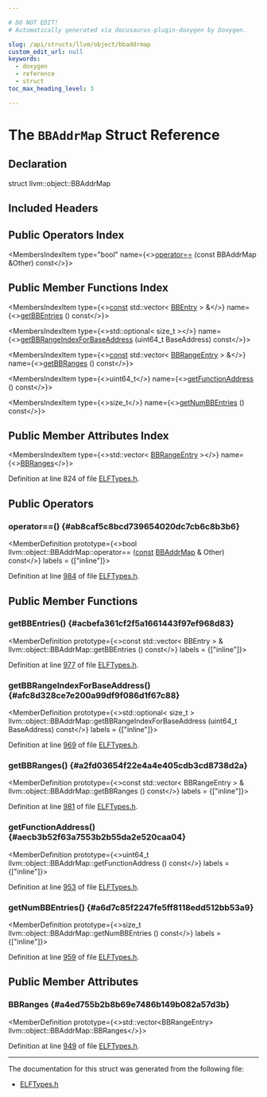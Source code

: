 ```yaml
---

# DO NOT EDIT!
# Automatically generated via docusaurus-plugin-doxygen by Doxygen.

slug: /api/structs/llvm/object/bbaddrmap
custom_edit_url: null
keywords:
  - doxygen
  - reference
  - struct
toc_max_heading_level: 3

---
```





# The `BBAddrMap` Struct Reference

<DoxygenPage pluginConfig={pluginConfig}>



## Declaration

<CodeBlock>struct llvm::object::BBAddrMap</CodeBlock>

## Included Headers

<IncludesList>
<IncludesListItem
  filePath="llvm/Object/ELFTypes.h"
  permalink="/docs/api/files/include/include/llvm/include/llvm/object/elftypes-h"
  isLocal="true" />
</IncludesList>

## Public Operators Index

<MembersIndex>

<MembersIndexItem
  type="bool"
  name={<><a href="#ab8caf5c8bcd739654020dc7cb6c8b3b6">operator==</a> (const BBAddrMap &amp;Other) const</>}>
</MembersIndexItem>

</MembersIndex>

## Public Member Functions Index

<MembersIndex>

<MembersIndexItem
  type={<><a href="/docs/api/files/lib/lib/target/lib/target/aarch64/aarch64promoteconstant-cpp/#a90f8350fecae261c25be85d38b451bff">const</a> std::vector&lt; <a href="/docs/api/structs/llvm/object/bbaddrmap/bbentry">BBEntry</a> &gt; &amp;</>}
  name={<><a href="#acbefa361cf2f5a1661443f97ef968d83">getBBEntries</a> () const</>}>
</MembersIndexItem>

<MembersIndexItem
  type={<>std::optional&lt; size&#95;t &gt;</>}
  name={<><a href="#afc8d328ce7e200a99df9f086d1f67c88">getBBRangeIndexForBaseAddress</a> (uint64&#95;t BaseAddress) const</>}>
</MembersIndexItem>

<MembersIndexItem
  type={<><a href="/docs/api/files/lib/lib/target/lib/target/aarch64/aarch64promoteconstant-cpp/#a90f8350fecae261c25be85d38b451bff">const</a> std::vector&lt; <a href="/docs/api/structs/llvm/object/bbaddrmap/bbrangeentry">BBRangeEntry</a> &gt; &amp;</>}
  name={<><a href="#a2fd03654f22e4a4e405cdb3cd8738d2a">getBBRanges</a> () const</>}>
</MembersIndexItem>

<MembersIndexItem
  type={<>uint64&#95;t</>}
  name={<><a href="#aecb3b52f63a7553b2b55da2e520caa04">getFunctionAddress</a> () const</>}>
</MembersIndexItem>

<MembersIndexItem
  type={<>size&#95;t</>}
  name={<><a href="#a6d7c85f2247fe5ff8118edd512bb53a9">getNumBBEntries</a> () const</>}>
</MembersIndexItem>

</MembersIndex>

## Public Member Attributes Index

<MembersIndex>

<MembersIndexItem
  type={<>std::vector&lt; <a href="/docs/api/structs/llvm/object/bbaddrmap/bbrangeentry">BBRangeEntry</a> &gt;</>}
  name={<><a href="#a4ed755b2b8b69e7486b149b082a57d3b">BBRanges</a></>}>
</MembersIndexItem>

</MembersIndex>


Definition at line 824 of file <a href="/docs/api/files/include/include/llvm/include/llvm/object/elftypes-h">ELFTypes.h</a>.

<SectionDefinition>

## Public Operators

### operator==() {#ab8caf5c8bcd739654020dc7cb6c8b3b6}

<MemberDefinition
  prototype={<>bool llvm::object::BBAddrMap::operator== (<a href="/docs/api/files/lib/lib/target/lib/target/aarch64/aarch64promoteconstant-cpp/#a90f8350fecae261c25be85d38b451bff">const</a> <a href="/docs/api/structs/llvm/object/bbaddrmap">BBAddrMap</a> &amp; Other) const</>}
  labels = {["inline"]}>

Definition at line <a href="/docs/api/files/include/include/llvm/include/llvm/object/elftypes-h/#l00984">984</a> of file <a href="/docs/api/files/include/include/llvm/include/llvm/object/elftypes-h">ELFTypes.h</a>.
</MemberDefinition>

</SectionDefinition>

<SectionDefinition>

## Public Member Functions

### getBBEntries() {#acbefa361cf2f5a1661443f97ef968d83}

<MemberDefinition
  prototype={<>const std::vector&lt; BBEntry &gt; &amp; llvm::object::BBAddrMap::getBBEntries () const</>}
  labels = {["inline"]}>

Definition at line <a href="/docs/api/files/include/include/llvm/include/llvm/object/elftypes-h/#l00977">977</a> of file <a href="/docs/api/files/include/include/llvm/include/llvm/object/elftypes-h">ELFTypes.h</a>.
</MemberDefinition>

### getBBRangeIndexForBaseAddress() {#afc8d328ce7e200a99df9f086d1f67c88}

<MemberDefinition
  prototype={<>std::optional&lt; size&#95;t &gt; llvm::object::BBAddrMap::getBBRangeIndexForBaseAddress (uint64&#95;t BaseAddress) const</>}
  labels = {["inline"]}>

Definition at line <a href="/docs/api/files/include/include/llvm/include/llvm/object/elftypes-h/#l00969">969</a> of file <a href="/docs/api/files/include/include/llvm/include/llvm/object/elftypes-h">ELFTypes.h</a>.
</MemberDefinition>

### getBBRanges() {#a2fd03654f22e4a4e405cdb3cd8738d2a}

<MemberDefinition
  prototype={<>const std::vector&lt; BBRangeEntry &gt; &amp; llvm::object::BBAddrMap::getBBRanges () const</>}
  labels = {["inline"]}>

Definition at line <a href="/docs/api/files/include/include/llvm/include/llvm/object/elftypes-h/#l00981">981</a> of file <a href="/docs/api/files/include/include/llvm/include/llvm/object/elftypes-h">ELFTypes.h</a>.
</MemberDefinition>

### getFunctionAddress() {#aecb3b52f63a7553b2b55da2e520caa04}

<MemberDefinition
  prototype={<>uint64&#95;t llvm::object::BBAddrMap::getFunctionAddress () const</>}
  labels = {["inline"]}>

Definition at line <a href="/docs/api/files/include/include/llvm/include/llvm/object/elftypes-h/#l00953">953</a> of file <a href="/docs/api/files/include/include/llvm/include/llvm/object/elftypes-h">ELFTypes.h</a>.
</MemberDefinition>

### getNumBBEntries() {#a6d7c85f2247fe5ff8118edd512bb53a9}

<MemberDefinition
  prototype={<>size&#95;t llvm::object::BBAddrMap::getNumBBEntries () const</>}
  labels = {["inline"]}>

Definition at line <a href="/docs/api/files/include/include/llvm/include/llvm/object/elftypes-h/#l00959">959</a> of file <a href="/docs/api/files/include/include/llvm/include/llvm/object/elftypes-h">ELFTypes.h</a>.
</MemberDefinition>

</SectionDefinition>

<SectionDefinition>

## Public Member Attributes

### BBRanges {#a4ed755b2b8b69e7486b149b082a57d3b}

<MemberDefinition
  prototype={<>std::vector&lt;BBRangeEntry&gt; llvm::object::BBAddrMap::BBRanges</>}>

Definition at line <a href="/docs/api/files/include/include/llvm/include/llvm/object/elftypes-h/#l00949">949</a> of file <a href="/docs/api/files/include/include/llvm/include/llvm/object/elftypes-h">ELFTypes.h</a>.
</MemberDefinition>

</SectionDefinition>

<hr/>

The documentation for this struct was generated from the following file:

<ul>
<li><a href="/docs/api/files/include/include/llvm/include/llvm/object/elftypes-h">ELFTypes.h</a></li>
</ul>

</DoxygenPage>
